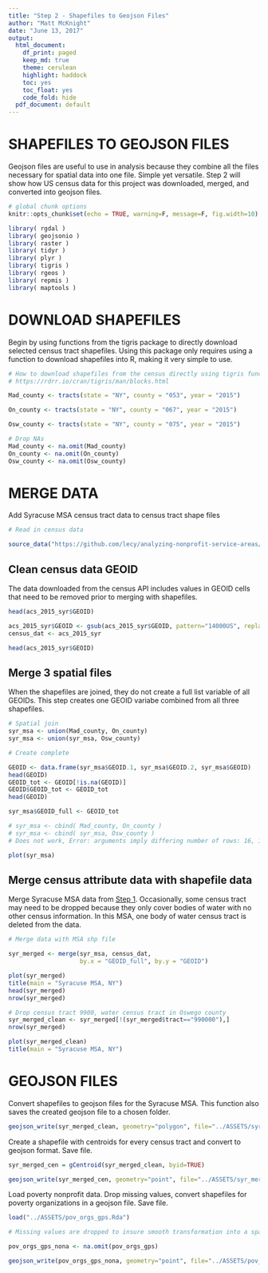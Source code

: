 ```yaml
---
title: "Step 2 - Shapefiles to Geojson Files"
author: "Matt McKnight"
date: "June 13, 2017"
output:
  html_document:
    df_print: paged
    keep_md: true
    theme: cerulean
    highlight: haddock
    toc: yes
    toc_float: yes
    code_fold: hide
  pdf_document: default
---
```


# SHAPEFILES TO GEOJSON FILES

Geojson files are useful to use in analysis because they combine all the files necessary for spatial data into one file. Simple yet versatile. Step 2 will show how US census data for this project was downloaded, merged, and converted into geojson files.

```r

# global chunk options
knitr::opts_chunk$set(echo = TRUE, warning=F, message=F, fig.width=10)

library( rgdal )
library( geojsonio )
library( raster )
library( tidyr )
library( plyr )
library( tigris )
library( rgeos )
library( repmis )
library( maptools )

```


# DOWNLOAD SHAPEFILES 

Begin by using functions from the tigris package to directly download selected census tract shapefiles. Using this package only requires using a function to download shapefiles into R, making it very simple to use.

```r

# How to download shapefiles from the census directly using tigris functions
# https://rdrr.io/cran/tigris/man/blocks.html

Mad_county <- tracts(state = "NY", county = "053", year = "2015")

On_county <- tracts(state = "NY", county = "067", year = "2015")

Osw_county <- tracts(state = "NY", county = "075", year = "2015")

# Drop NAs
Mad_county <- na.omit(Mad_county)
On_county <- na.omit(On_county)
Osw_county <- na.omit(Osw_county)

```

# MERGE DATA

Add Syracuse MSA census tract data to census tract shape files

```r

# Read in census data

source_data("https://github.com/lecy/analyzing-nonprofit-service-areas/blob/master/ASSETS/acs_2015_syr.Rda?raw=true")

```

## Clean census data GEOID

The data downloaded from the census API includes values in GEOID cells that need to be removed prior to merging with shapefiles.

```r

head(acs_2015_syr$GEOID)

acs_2015_syr$GEOID <- gsub(acs_2015_syr$GEOID, pattern="14000US", replacement="")
census_dat <- acs_2015_syr

head(acs_2015_syr$GEOID)
```

## Merge 3 spatial files

When the shapefiles are joined, they do not create a full list variable of all GEOIDs. This step creates one GEOID variabe combined from all three shapefiles.

```r

# Spatial join
syr_msa <- union(Mad_county, On_county)
syr_msa <- union(syr_msa, Osw_county)

# Create complete 

GEOID <- data.frame(syr_msa$GEOID.1, syr_msa$GEOID.2, syr_msa$GEOID)
head(GEOID)
GEOID_tot <- GEOID[!is.na(GEOID)]
GEOID$GEOID_tot <- GEOID_tot
head(GEOID)

syr_msa$GEOID_full <- GEOID_tot

# syr_msa <- cbind( Mad_county, On_county )
# syr_msa <- cbind( syr_msa, Osw_county )
# Does not work, Error: arguments imply differing number of rows: 16, 140

plot(syr_msa)

```

## Merge census attribute data with shapefile data

Merge Syracuse MSA data from [Step 1](Step_1_-_Download_and_Clean_Data.html). Occasionally, some census tract may need to be dropped because they only cover bodies of water with no other census information. In this MSA, one body of water census tract is deleted from the data. 

```r

# Merge data with MSA shp file

syr_merged <- merge(syr_msa, census_dat, 
                    by.x = "GEOID_full", by.y = "GEOID")                      

plot(syr_merged)
title(main = "Syracuse MSA, NY")
head(syr_merged)
nrow(syr_merged)

# Drop census tract 9900, water census tract in Oswego county
syr_merged_clean <- syr_merged[!(syr_merged$tract=="990000"),]
nrow(syr_merged)

plot(syr_merged_clean)
title(main = "Syracuse MSA, NY")

```


# GEOJSON FILES

Convert shapefiles to geojson files for the Syracuse MSA. This function also saves the created geojson file to a chosen folder. 

```r
geojson_write(syr_merged_clean, geometry="polygon", file="../ASSETS/syr_merged.geojson")

```

Create a shapefile with centroids for every census tract and convert to geojson format. Save file.

```r

syr_merged_cen = gCentroid(syr_merged_clean, byid=TRUE)

geojson_write(syr_merged_cen, geometry="point", file="../ASSETS/syr_merged_cen.geojson")

```

Load poverty nonprofit data. Drop missing values, convert shapefiles for poverty organizations in a geojson file. Save file.

```r

load("../ASSETS/pov_orgs_gps.Rda")

# Missing values are dropped to insure smooth transformation into a spatial object

pov_orgs_gps_nona <- na.omit(pov_orgs_gps)

geojson_write(pov_orgs_gps_nona, geometry="point", file="../ASSETS/pov_orgs.geojson")

```
 
